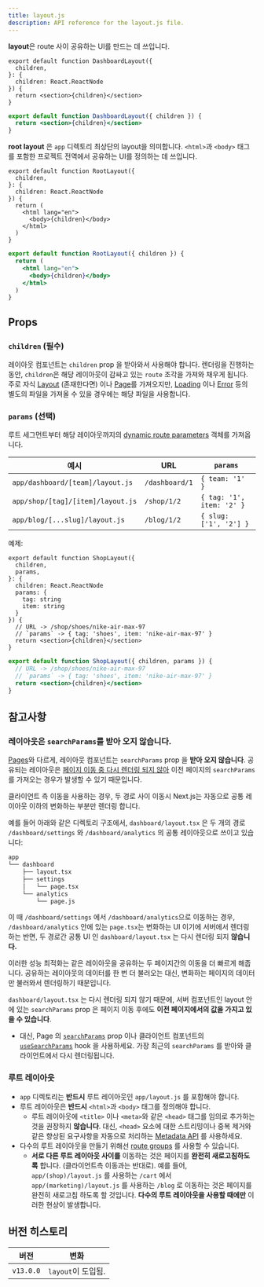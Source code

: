 ```yaml
---
title: layout.js
description: API reference for the layout.js file.
---
```


**layout**은 route 사이 공유하는 UI를 만드는 데 쓰입니다.

```tsx filename="app/dashboard/layout.tsx" switcher
export default function DashboardLayout({
  children,
}: {
  children: React.ReactNode
}) {
  return <section>{children}</section>
}
```

```jsx filename="app/dashboard/layout.js" switcher
export default function DashboardLayout({ children }) {
  return <section>{children}</section>
}
```

**root layout** 은 `app` 디렉토리 최상단의 layout을 의미합니다. `<html>`과 `<body>` 태그를 포함한 프로젝트 전역에서 공유하는 UI를 정의하는 데 쓰입니다.

```tsx filename="app/layout.tsx" switcher
export default function RootLayout({
  children,
}: {
  children: React.ReactNode
}) {
  return (
    <html lang="en">
      <body>{children}</body>
    </html>
  )
}
```

```jsx filename="app/layout.js" switcher
export default function RootLayout({ children }) {
  return (
    <html lang="en">
      <body>{children}</body>
    </html>
  )
}
```

## Props

### `children` (필수)

레이아웃 컴포넌트는 `children` prop 을 받아와서 사용해야 합니다. 렌더링을 진행하는 동안, `children`은 해당 레이아웃이 감싸고 있는 `route` 조각을 가져와 채우게 됩니다. 주로 자식 [Layout](/docs/app/building-your-application/routing/pages-and-layouts#pages) (존재한다면) 이나 [Page](/docs/app/building-your-application/routing/pages-and-layouts#pages)를 가져오지만, [Loading](/docs/app/building-your-application/routing/loading-ui-and-streaming) 이나 [Error](/docs/app/building-your-application/routing/error-handling) 등의 별도의 파일을 가져올 수 있을 경우에는 해당 파일을 사용합니다.

### `params` (선택)

루트 세그먼트부터 해당 레이아웃까지의 [dynamic route parameters](/docs/app/building-your-application/routing/dynamic-routes) 객체를 가져옵니다.

| 예시                              | URL            | `params`                  |
| --------------------------------- | -------------- | ------------------------- |
| `app/dashboard/[team]/layout.js`  | `/dashboard/1` | `{ team: '1' }`           |
| `app/shop/[tag]/[item]/layout.js` | `/shop/1/2`    | `{ tag: '1', item: '2' }` |
| `app/blog/[...slug]/layout.js`    | `/blog/1/2`    | `{ slug: ['1', '2'] }`    |

예제:

```tsx filename="app/shop/[tag]/[item]/layout.tsx" switcher
export default function ShopLayout({
  children,
  params,
}: {
  children: React.ReactNode
  params: {
    tag: string
    item: string
  }
}) {
  // URL -> /shop/shoes/nike-air-max-97
  // `params` -> { tag: 'shoes', item: 'nike-air-max-97' }
  return <section>{children}</section>
}
```

```jsx filename="app/shop/[tag]/[item]/layout.js" switcher
export default function ShopLayout({ children, params }) {
  // URL -> /shop/shoes/nike-air-max-97
  // `params` -> { tag: 'shoes', item: 'nike-air-max-97' }
  return <section>{children}</section>
}
```

## 참고사항

### 레이아웃은 `searchParams`를 받아 오지 않습니다.

[Pages](/docs/app/api-reference/file-conventions/page)와 다르게, 레이아웃 컴포넌트는 `searchParams` prop 을 **받아 오지 않습니다**. 공유되는 레이아웃은 [페이지 이동 중 다시 렌더링 되지 않아](/docs/app/building-your-application/routing#partial-rendering) 이전 페이지의 `searchParams`를 가져오는 경우가 발생할 수 있기 때문입니다.

클라이언트 측 이동을 사용하는 경우, 두 경로 사이 이동시 Next.js는 자동으로 공통 레이아웃 이하의 변화하는 부분만 렌더링 합니다.

예를 들어 아래와 같은 디렉토리 구조에서, `dashboard/layout.tsx` 은 두 개의 경로 `/dashboard/settings` 와 `/dashboard/analytics` 의 공통 레이아웃으로 쓰이고 있습니다:

```txt highight={3} hideLineNumbers
app
└── dashboard
    ├── layout.tsx
    ├── settings
    │   └── page.tsx
    └── analytics
        └── page.js
```

이 때 `/dashboard/settings` 에서 `/dashboard/analytics`으로 이동하는 경우, `/dashboard/analytics` 안에 있는 `page.tsx`는 변화하는 UI 이기에 서버에서 렌더링 하는 반면, 두 경로간 공통 UI 인 `dashboard/layout.tsx` 는 다시 렌더링 되지 **않습니다.**

이러한 성능 최적화는 같은 레이아웃을 공유하는 두 페이지간의 이동을 더 빠르게 해줍니다. 공유하는 레이아웃의 데이터를 한 번 더 불러오는 대신, 변화하는 페이지의 데이터만 불러와서 렌더링하기 때문입니다.

`dashboard/layout.tsx` 는 다시 렌더링 되지 않기 때문에, 서버 컴포넌트인 layout 안에 있는 `searchParams` prop 은 페이지 이동 후에도 **이전 페이지에서의 값을 가지고 있을 수 있습니다**.

- 대신, Page 의 [`searchParams`](/docs/app/api-reference/file-conventions/page) prop 이나 클라이언트 컴포넌트의 [`useSearchParams`](/docs/app/api-reference/functions/use-params) hook 을 사용하세요. 가장 최근의 `searchParams` 를 받아와 클라이언트에서 다시 렌더링됩니다.

### 루트 레이아웃

- `app` 디렉토리는 **반드시** 루트 레이아웃인 `app/layout.js` 를 포함해야 합니다.
- 루트 레이아웃은 **반드시** `<html>`과 `<body>` 태그를 정의해야 합니다.
  - 루트 레이아웃에 `<title>` 이나 `<meta>`와 같은 `<head>` 태그를 임의로 추가하는 것을 권장하지 **않습니다**. 대신, `<head>` 요소에 대한 스트리밍이나 중복 제거와 같은 향상된 요구사항을 자동으로 처리하는 [Metadata API](/docs/app/api-reference/functions/generate-metadata) 를 사용하세요.
- 다수의 루트 레이아웃을 만들기 위해선 [route groups](/docs/app/building-your-application/routing/route-groups) 를 사용할 수 있습니다.
  - **서로 다른 루트 레이아웃 사이를** 이동하는 것은 페이지를 **완전히 새로고침하도록** 합니다. (클라이언트측 이동과는 반대로). 예를 들어, `app/(shop)/layout.js` 를 사용하는 `/cart` 에서 `app/(marketing)/layout.js` 를 사용하는 `/blog` 로 이동하는 것은 페이지를 완전히 새로고침 하도록 할 것입니다. **다수의 루트 레이아웃을 사용할 때에만** 이러한 현상이 발생합니다.

## 버전 히스토리

| 버전      | 변화               |
| --------- | ------------------ |
| `v13.0.0` | `layout`이 도입됨. |
